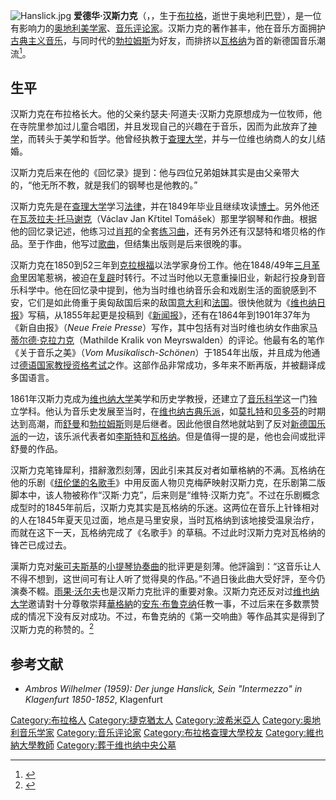 [[File:Hanslick.jpg|thumb]]
'''爱德华·汉斯力克'''（'''{{lang|de|Eduard Hanslick}}'''，{{bd|1825年|9月11日|1904年|8月6日|catIdx=K}}，生于[[布拉格|布拉格]]，逝世于奥地利[[巴登_(奥地利)|巴登]]），是一位有影响力的[[奥地利|奥地利]][[美学家|美学家]]、[[音乐评论家|音乐评论家]]。汉斯力克的著作甚丰，他在音乐方面拥护[[古典主义音乐|古典主义音乐]]，与同时代的[[勃拉姆斯|勃拉姆斯]]为好友，而排挤以[[瓦格纳|瓦格纳]]为首的新德国音乐潮流<ref name="Summary">{{cite web | language=de | publisher=aeiou.iicm.tugraz.at | title=Hanslick, Eduard | url=http://aeiou.iicm.tugraz.at/aeiou.encyclop.h/h176288.htm | author= | date=21.12 | accessdate=2007 | archive-date=2007-11-15 | archive-url=https://web.archive.org/web/20071115020908/http://aeiou.iicm.tugraz.at/aeiou.encyclop.h/h176288.htm | dead-url=no }}</ref>。

== 生平 ==
汉斯力克在布拉格长大。他的父亲约瑟夫·阿道夫·汉斯力克原想成为一位牧师，他在寺院里参加过儿童合唱团，并且发现自己的兴趣在于音乐，因而为此放弃了[[神学|神学]]，而转头于美学和哲学。他曾经执教于[[布拉格查理大学|查理大学]]，并与一位维也纳商人的女儿结婚。 

汉斯力克后来在他的《回忆录》提到：他与四位兄弟姐妹其实是由父亲带大的，“他无所不教，就是我们的钢琴也是他教的。”

汉斯力克先是在[[布拉格查理大学|查理大学]]学习[[法律|法律]]，并在1849年毕业且继续攻读[[博士|博士]]。另外他还在[[瓦茨拉夫·托马谢克|瓦茨拉夫·托马谢克]]（Václav Jan Křtitel Tomášek）那里学钢琴和作曲。根据他的回忆录记述，他练习过[[肖邦|肖邦]]的全套[[练习曲_(肖邦)|练习曲]]，还有另外还有汉瑟特和塔贝格的作品。至于作曲，他写过[[歌曲|歌曲]]，但结集出版则是后来很晚的事。

汉斯力克在1850到52三年到[[克拉根福|克拉根福]]以法学家身份工作。他在1848/49年[[三月革命|三月革命]]里因笔惹祸，被迫在[[复辟|复辟]]时转行。不过当时他以无意重操旧业，新起行投身到音乐科学中。他在回忆录中提到，他为当时维也纳音乐会和戏剧生活的面貌感到不安，它们是如此倚重于奥匈敌国后来的敌国[[意大利|意大利]]和[[法国|法国]]。很快他就为《[[维也纳日报|维也纳日报]]》写稿，从1855年起更是投稿到《[[新闻报_(奥地利)|新闻报]]》，还有在1864年到1901年37年为《新自由报》（''Neue Freie Presse''）写作，其中包括有对当时维也纳女作曲家[[马蒂尔德·克拉力克|马蒂尔德·克拉力克]]（Mathilde Kralik von Meyrswalden）的评论。他最有名的笔作《关于音乐之美》（''Vom Musikalisch-Schönen''）于1854年出版，并且成为他通过[[德语国家教授资格考试|德语国家教授资格考试]]之作。这部作品非常成功，多年来不断再版，并被翻译成多国语言。
 
1861年汉斯力克成为[[维也纳大学|维也纳大学]]美学和历史学教授，还建立了[[音乐科学|音乐科学]]这一门独立学科。他认为音乐史发展至当时，在[[维也纳古典乐派|维也纳古典乐派]]，如[[莫扎特|莫扎特]]和[[贝多芬|贝多芬]]的时期达到高潮，而[[舒曼|舒曼]]和[[勃拉姆斯|勃拉姆斯]]则是后继者。因此他很自然地就站到了反对[[新德国乐派|新德国乐派]]的一边，该乐派代表者如[[李斯特·费伦茨|李斯特]]和[[瓦格纳|瓦格纳]]。但是值得一提的是，他也会间或批评舒曼的作品。

汉斯力克笔锋犀利，措辭激烈刻薄，因此引来其反对者如華格納的不满。瓦格纳在他的乐剧《[[纽伦堡的名歌手|纽伦堡的名歌手]]》中用反面人物贝克梅萨映射汉斯力克，在乐剧第二版脚本中，该人物被称作“汉斯·力克”，后来则是“维特·汉斯力克”。不过在乐剧概念成型时的1845年前后，汉斯力克其实是瓦格纳的乐迷。这两位在音乐上针锋相对的人在1845年夏天见过面，地点是马里安泉，当时瓦格纳到该地接受温泉治疗，而就在这下一天，瓦格纳完成了《名歌手》的草稿。不过此时汉斯力克对瓦格纳的锋芒已成过去。

漢斯力克对[[柴可夫斯基|柴可夫斯基]]的[[小提琴协奏曲_(柴可夫斯基)|小提琴协奏曲]]的批评更是刻薄。他評論到：“这音乐让人不得不想到，这世间可有让人听了觉得臭的作品。”不過日後此曲大受好評，至今仍演奏不輟。[[雨果·沃尔夫|雨果·沃尔夫]]也是汉斯力克批评的重要对象。汉斯力克还反对过[[维也纳大学|维也纳大学]]邀请對十分尊敬崇拜[[華格納|華格納]]的[[安东·布鲁克纳|安东·布鲁克纳]]任教一事，不过后来在多数票赞成的情况下没有反对成功。不过，布鲁克纳的《第一交响曲》等作品其实是得到了汉斯力克的称赞的。<ref name="Bruckner">{{cite web | language=de | publisher=philchor.net | title=Anton Bruckner | url=http://www.philchor.net/extern/konzerte/komponisten/bruckner.html | author= | date=21.12 | accessdate=2007 | deadurl=yes | archiveurl=https://web.archive.org/web/20160305083038/http://www.philchor.net/extern/konzerte/komponisten/bruckner.html | archivedate=2016-03-05 }}</ref>

== 参考文献 ==
{{wikiquotelang|en|Eduard Hanslick}}
<div class="references-small">
<references />
* ''Ambros Wilhelmer (1959): Der junge Hanslick, Sein "Intermezzo" in Klagenfurt 1850-1852'', Klagenfurt
</div>

{{Authority control}}
{{DEFAULTSORT:Hanslick, Eduard}}
[[Category:布拉格人|Category:布拉格人]]
[[Category:捷克猶太人|Category:捷克猶太人]]
[[Category:波希米亞人|Category:波希米亞人]]
[[Category:奥地利音乐学家|Category:奥地利音乐学家]]
[[Category:音乐评论家|Category:音乐评论家]]
[[Category:布拉格查理大學校友|Category:布拉格查理大學校友]]
[[Category:維也納大學教師|Category:維也納大學教師]]
[[Category:葬于维也纳中央公墓|Category:葬于维也纳中央公墓]]